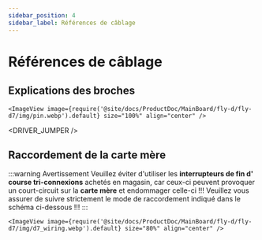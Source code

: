 ```yaml
---
sidebar_position: 4
sidebar_label: Références de câblage
---
```



# Références de câblage
## Explications des broches
    <ImageView image={require('@site/docs/ProductDoc/MainBoard/fly-d/fly-d7/img/pin.webp').default} size="100%" align="center" />

<DRIVER_JUMPER />

## Raccordement de la carte mère



:::warning Avertissement
Veuillez éviter d'utiliser les **interrupteurs de fin d' course tri-connexions** achetés en magasin, car ceux-ci peuvent provoquer un court-circuit sur la **carte mère** et endommager celle-ci !!! Veuillez vous assurer de suivre strictement le mode de raccordement indiqué dans le schéma ci-dessous !!!
:::

    <ImageView image={require('@site/docs/ProductDoc/MainBoard/fly-d/fly-d7/img/d7_wiring.webp').default} size="80%" align="center" />
